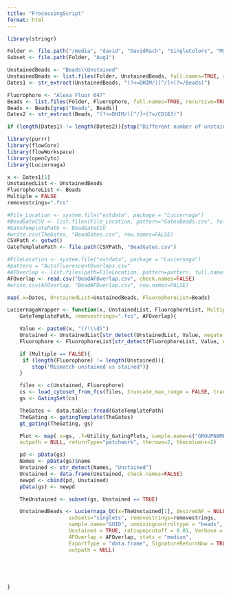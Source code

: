 ```yaml
---
title: "ProcessingScript"
format: html
---
```

```r
library(stringr)
```

```r
Folder <- file.path("/media", "david", "DavidRach", "SingleColors", "Myeloid_DHIM")
Subset <- file.path(Folder, "Aug1")

UnstainedBeads <- "Beads\\Unstained"
UnstainedBeads <- list.files(Folder, UnstainedBeads, full.names=TRUE, recursive=TRUE)
Dates1 <- str_extract(UnstainedBeads, "(?<=DHIM/)[^/]+(?=/Beads)")

Fluorophore <- "Alexa Fluor 647"
Beads <- list.files(Folder, Fluorophore, full.names=TRUE, recursive=TRUE)
Beads <- Beads[grep("Beads", Beads)]
Dates2 <- str_extract(Beads, "(?<=DHIM/)[^/]+(?=/CD163)")

if (length(Dates1) != length(Dates2)){stop("Different number of unstained to single color controls")}
```

```r
library(purrr)
library(flowCore)
library(flowWorkspace)
library(openCyto)
library(Luciernaga)

x <- Dates1[1]
UnstainedList <- UnstainedBeads
FluorophoreList <- Beads
Multiple = FALSE
removestrings=".fcs"

#File_Location <- system.file("extdata", package = "Luciernaga")
#BeadGateCSV <- list.files(File_Location, pattern="GatesBeads.csv", full.names = TRUE)
#GateTemplatePath <- BeadGateCSV
#write.csv(TheGates, "BeadGates.csv", row.names=FALSE)
CSVPath <- getwd()
GateTemplatePath <- file.path(CSVPath, "BeadGates.csv")
```

```r
#FileLocation <- system.file("extdata", package = "Luciernaga")
#pattern = "AutofluorescentOverlaps.csv"
#AFOverlap <- list.files(path=FileLocation, pattern=pattern, full.names = TRUE)
AFOverlap <- read.csv("BeadAFOverlap.csv", check.names=FALSE)
#write.csv(AFOverlap, "BeadAFOverlap.csv", row.names=FALSE)
```

```r
map(.x=Dates, UnstainedList=UnstainedBeads, FluorophoreList=Beads)

LuciernagaWrapper <- function(x, UnstainedList, FluorophoreList, Multiple=FALSE,
    GateTemplatePath, removestrings=".fcs", AFOverlap){

    Value <- paste0(x, "(?!\\d)")
    Unstained <- UnstainedList[str_detect(UnstainedList, Value, negate = FALSE)]
    Fluorophore <- FluorophoreList[str_detect(FluorophoreList, Value, negate = FALSE)]

    if (Multiple == FALSE){
     if (length(Fluorophore) != length(Unstained)){
        stop("Mismatch unstained vs stained")}
    }

    files <- c(Unstained, Fluorophore)
    cs <- load_cytoset_from_fcs(files, truncate_max_range = FALSE, transformation = FALSE)
    gs <- GatingSet(cs)

    TheGates <- data.table::fread(GateTemplatePath)
    TheGating <- gatingTemplate(TheGates)
    gt_gating(TheGating, gs)

    Plot <- map(.x=gs, .f=Utility_GatingPlots, sample.name=c("GROUPNAME", "TUBENAME"), removestrings=removestrings, subset="root", gtFile=TheGates, DesiredGates=NULL,
    outpath = NULL, returnType="patchwork", therows=2, thecolumns=2)

    pd <- pData(gs)
    Names <- pData(gs)$name
    Unstained <- str_detect(Names, "Unstained")
    Unstained <- data.frame(Unstained, check.names=FALSE)
    newpd <- cbind(pd, Unstained)
    pData(gs) <- newpd

    TheUnstained <- subset(gs, Unstained == TRUE)

    UnstainedBeads <- Luciernaga_QC(x=TheUnstained[1], desiredAF = NULL,
                    subsets="singlets", removestrings=removestrings,
                    sample.name="GUID", unmixingcontroltype = "beads",
                    Unstained = TRUE, ratiopopcutoff = 0.01, Verbose = FALSE,
                    AFOverlap = AFOverlap, stats = "median",
                    ExportType = "data.frame", SignatureReturnNow = TRUE,
                    outpath = NULL)
    


  

}

```
